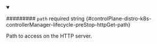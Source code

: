 
<details className="config-field" data-expandable="false" open>
<summary>

######### `path` <span className="config-field-required" data-required="false">required</span> <span className="config-field-type">string</span> <span className="config-field-default"></span> <span className="config-field-enum"></span> {#controlPlane-distro-k8s-controllerManager-lifecycle-preStop-httpGet-path}

Path to access on the HTTP server.

</summary>



</details>
